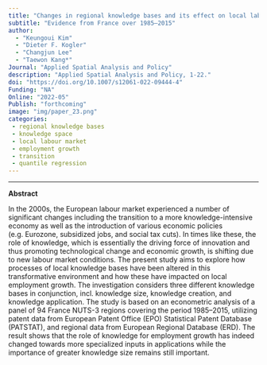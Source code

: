 ```yaml
---
title: "Changes in regional knowledge bases and its effect on local labour markets in the midst of transition"
subtitle: "Evidence from France over 1985–2015"
author: 
  - "Keungoui Kim" 
  - "Dieter F. Kogler"
  - "Changjun Lee"
  - "Taewon Kang*" 
Journal: "Applied Spatial Analysis and Policy"
description: "Applied Spatial Analysis and Policy, 1-22."
doi: "https://doi.org/10.1007/s12061-022-09444-4"
Funding: "NA"
Online: "2022-05"
Publish: "forthcoming"
image: "img/paper_23.png"
categories:
 - regional knowledge bases
 - knowledge space
 - local labour market
 - employment growth
 - transition
 - quantile regression
---
```


------------------------------------------------------------------------

**Abstract**

In the 2000s, the European labour market experienced a number of significant changes including the transition to a more knowledge-intensive economy as well as the introduction of various economic policies (e.g. Eurozone, subsidized jobs, and social tax cuts). In times like these, the role of knowledge, which is essentially the driving force of innovation and thus promoting technological change and economic growth, is shifting due to new labour market conditions. The present study aims to explore how processes of local knowledge bases have been altered in this transformative environment and how these have impacted on local employment growth. The investigation considers three different knowledge bases in conjunction, incl. knowledge size, knowledge creation, and knowledge application. The study is based on an econometric analysis of a panel of 94 France NUTS-3 regions covering the period 1985–2015, utilizing patent data from European Patent Office (EPO) Statistical Patent Database (PATSTAT), and regional data from European Regional Database (ERD). The result shows that the role of knowledge for employment growth has indeed changed towards more specialized inputs in applications while the importance of greater knowledge size remains still important.

